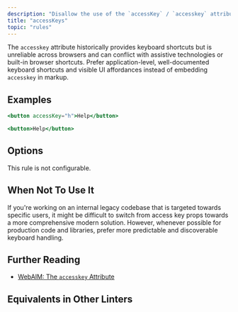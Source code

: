 ```yaml
---
description: "Disallow the use of the `accessKey` / `accesskey` attribute on JSX elements."
title: "accessKeys"
topic: "rules"
---
```




<RuleSummary plugin="jsx" rule="accessKeys" />

The `accesskey` attribute historically provides keyboard shortcuts but is unreliable across browsers and can conflict with assistive technologies or built-in browser shortcuts.
Prefer application-level, well-documented keyboard shortcuts and visible UI affordances instead of embedding `accesskey` in markup.

## Examples

<Tabs>
<TabItem label="❌ Incorrect">

```jsx
<button accessKey="h">Help</button>
```

</TabItem>
<TabItem label="✅ Correct">

```jsx
<button>Help</button>
```

</TabItem>
</Tabs>

## Options

This rule is not configurable.

## When Not To Use It

If you're working on an internal legacy codebase that is targeted towards specific users, it might be difficult to switch from access key props towards a more comprehensive modern solution.
However, whenever possible for production code and libraries, prefer more predictable and discoverable keyboard handling.

## Further Reading

- [WebAIM: The `accesskey` Attribute](https://webaim.org/techniques/keyboard/accesskey#spec)

## Equivalents in Other Linters

<RuleEquivalents pluginId="jsx" ruleId="accessKeys" />

